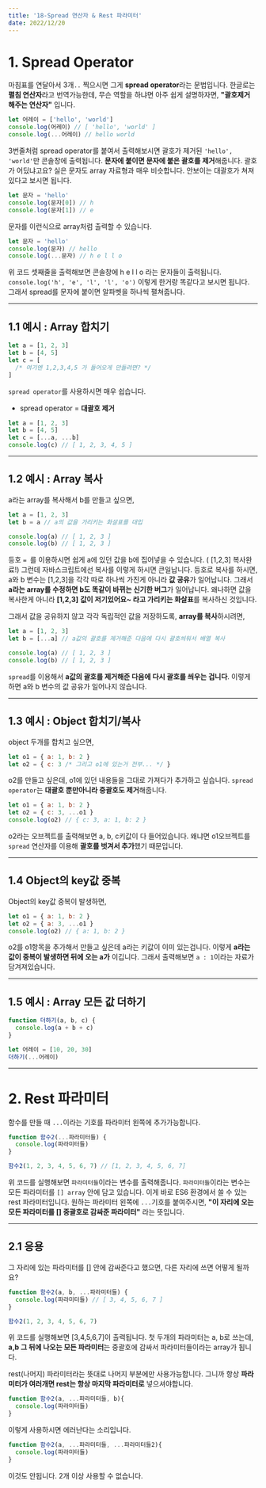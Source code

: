 ---
title: '18-Spread 연산자 & Rest 파라미터'
date: 2022/12/20
---

# 1. Spread Operator

마침표를 연달아서 3개`..` 찍으시면 그게 **spread operator**라는 문법입니다. 한글로는 **펼침 연산자**라고 번역가능한데,
무슨 역할을 하냐면 아주 쉽게 설명하자면, **"괄호제거 해주는 연산자"** 입니다.

```javascript
let 어레이 = ['hello', 'world']
console.log(어레이) // [ 'hello', 'world' ]
console.log(...어레이) // hello world
```

3번줄처럼 spread operator를 붙여서 출력해보시면 괄호가 제거된 `'hello', 'world'`만 콘솔창에 출력됩니다.
**문자에 붙이면 문자에 붙은 괄호를 제거**해줍니다.
괄호가 어딨냐고요? 실은 문자도 array 자료형과 매우 비슷합니다. 안보이는 대괄호가 쳐져있다고 보시면 됩니다.

```js
let 문자 = 'hello'
console.log(문자[0]) // h
console.log(문자[1]) // e
```

문자를 이런식으로 array처럼 출력할 수 있습니다.

```javascript
let 문자 = 'hello'
console.log(문자) // hello
console.log(...문자) // h e l l o
```

위 코드 셋째줄을 출력해보면 콘솔창에 h e l l o 라는 문자들이 출력됩니다.
`console.log('h', 'e', 'l', 'l', 'o')` 이렇게 한거랑 똑같다고 보시면 됩니다.
그래서 spread를 문자에 붙이면 알파벳을 하나씩 펼쳐줍니다.

---

## 1.1 예시 : Array 합치기

```js
let a = [1, 2, 3]
let b = [4, 5]
let c = [
  /* 여기엔 1,2,3,4,5 가 들어오게 만들려면? */
]
```

`spread operator`를 사용하시면 매우 쉽습니다.

- spread operator = **대괄호 제거**

```js
let a = [1, 2, 3]
let b = [4, 5]
let c = [...a, ...b]
console.log(c) // [ 1, 2, 3, 4, 5 ]
```

---

## 1.2 예시 : Array 복사

a라는 array를 복사해서 b를 만들고 싶으면,

```javascript
let a = [1, 2, 3]
let b = a // a의 값을 가리키는 화살표를 대입

console.log(a) // [ 1, 2, 3 ]
console.log(b) // [ 1, 2, 3 ]
```

등호 `= `를 이용하시면 쉽게 a에 있던 값을 b에 집어넣을 수 있습니다. ( [1,2,3] 복사완료!)
그런데 자바스크립트에선 복사를 이렇게 하시면 큰일납니다.
등호로 복사를 하시면, a와 b 변수는 [1,2,3]을 각각 따로 하나씩 가진게 아니라 **값 공유**가 일어납니다.
그래서 **a라는 array를 수정하면 b도 똑같이 바뀌는 신기한 버그**가 일어납니다.
왜나하면 값을 복사한게 아니라 **[1,2,3]** **값이 저기있어요~ 라고 가리키는 화살표**를 복사하신 것입니다.

그래서 값을 공유하지 않고 각각 독립적인 값을 저장하도록, **array를 복사**하시려면,

```js
let a = [1, 2, 3]
let b = [...a] // a값의 괄호를 제거해준 다음에 다시 괄호씌워서 배열 복사

console.log(a) // [ 1, 2, 3 ]
console.log(b) // [ 1, 2, 3 ]
```

`spread`를 이용해서 **a값의 괄호를 제거해준 다음에 다시 괄호를 씌우는 겁니다**.
이렇게 하면 a와 b 변수의 값 공유가 일어나지 않습니다.

---

## 1.3 예시 : Object 합치기/복사

object 두개를 합치고 싶으면,

```js
let o1 = { a: 1, b: 2 }
let o2 = { c: 3 /* 그리고 o1에 있는거 전부... */ }
```

o2를 만들고 싶은데, o1에 있던 내용들을 그대로 가져다가 추가하고 싶습니다.
`spread operator`는 **대괄호 뿐만아니라 중괄호도 제거**해줍니다.

```js
let o1 = { a: 1, b: 2 }
let o2 = { c: 3, ...o1 }
console.log(o2) // { c: 3, a: 1, b: 2 }
```

o2라는 오브젝트를 출력해보면 a, b, c키값이 다 들어있습니다.
왜냐면 o1오브젝트를 `spread` 연산자를 이용해 **괄호를 벗겨서 추가**했기 때문입니다.

---

## 1.4 Object의 key값 중복

Object의 key값 중복이 발생하면,

```javascript
let o1 = { a: 1, b: 2 }
let o2 = { a: 3, ...o1 }
console.log(o2) // { a: 1, b: 2 }
```

o2를 o1항목을 추가해서 만들고 싶은데 a라는 키값이 이미 있는겁니다.
이렇게 **a라는 값이 중복이 발생하면 뒤에 오는 a가** 이깁니다. 그래서 출력해보면 `a : 1`이라는 자료가 담겨져있습니다.

---

## 1.5 예시 : Array 모든 값 더하기

```js
function 더하기(a, b, c) {
  console.log(a + b + c)
}

let 어레이 = [10, 20, 30]
더하기(...어레이)
```

---

# 2. Rest 파라미터

함수를 만들 때 `...`이라는 기호를 파라미터 왼쪽에 추가가능합니다.

```js
function 함수2(...파라미터들) {
  console.log(파라미터들)
}

함수2(1, 2, 3, 4, 5, 6, 7) // [1, 2, 3, 4, 5, 6, 7]
```

위 코드를 실행해보면 `파라미터들`이라는 변수를 출력해줍니다.
`파라미터들`이라는 변수는 모든 파라미터를 `[] array` 안에 담고 있습니다.
이게 바로 ES6 환경에서 쓸 수 있는 rest 파라미터입니다. 원하는 파라미터 왼쪽에 `...`기호를 붙여주시면,
**"이 자리에 오는 모든 파라미터를 [] 중괄호로 감싸준 파라미터"** 라는 뜻입니다.

---

## 2.1 응용

그 자리에 있는 파라미터를 [] 안에 감싸준다고 했으면, 다른 자리에 쓰면 어떻게 될까요?

```javascript
function 함수2(a, b, ...파라미터들) {
  console.log(파라미터들) // [ 3, 4, 5, 6, 7 ]
}

함수2(1, 2, 3, 4, 5, 6, 7)
```

위 코드를 실행해보면 [3,4,5,6,7]이 출력됩니다. 첫 두개의 파라미터는 a, b로 쓰는데,
**a,b 그 뒤에 나오는 모든 파라미터**는 중괄호에 감싸서 파라미터들이라는 array가 됩니다.

rest(나머지) 파라미터라는 뜻대로 나머지 부분에만 사용가능합니다.
그니까 항상 **파라미터가 여러개면 rest는 항상 마지막 파라미터로** 넣으셔야합니다.

```javascript
function 함수2(a, ...파라미터들, b){
  console.log(파라미터들)
}
```

이렇게 사용하시면 에러난다는 소리입니다.

```javascript
function 함수2(a, ...파라미터들, ...파라미터들2){
  console.log(파라미터들)
}
```

이것도 안됩니다. 2개 이상 사용할 수 없습니다.
